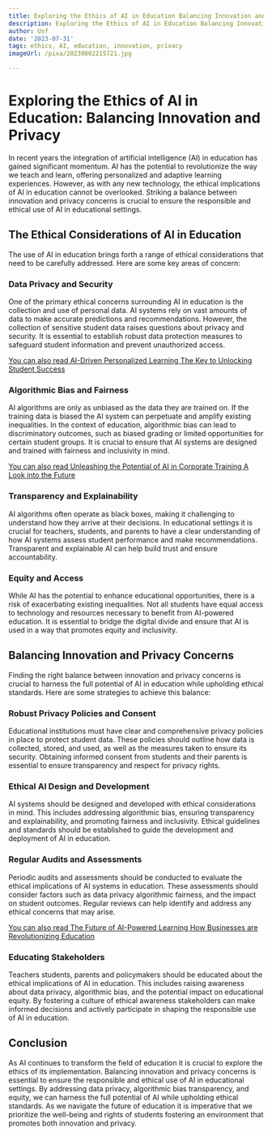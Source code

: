 ```yaml
---
title: Exploring the Ethics of AI in Education Balancing Innovation and Privacy
description: Exploring the Ethics of AI in Education Balancing Innovation and Privacy
author: Usf
date: '2023-07-31'
tags: ethics, AI, education, innovation, privacy
imageUrl: /pixa/20230802215721.jpg

---
```

# Exploring  the  Ethics of AI  in Education: Balancing Innovation and Privacy

In recent years the integration of  artificial intelligence (AI) in  education has gained significant momentum. AI has the potential to  revolutionize the  way we teach and  learn, offering personalized and adaptive learning experiences. However, as with any new technology, the ethical implications of AI  in education cannot be overlooked. Striking a balance between innovation and  privacy  concerns is crucial to ensure the responsible and ethical  use  of AI in educational settings.

## The  Ethical Considerations of AI in Education

The use of AI in education brings forth a range of ethical considerations that need to be carefully addressed.  Here are some key areas of concern:

### Data Privacy and Security

One of the primary ethical  concerns surrounding AI in education is the collection and use of personal data. AI systems rely on vast amounts of data to make accurate  predictions and recommendations. However, the collection of  sensitive student data raises questions about privacy and security. It is essential to establish robust data  protection measures to safeguard student  information and prevent unauthorized access.

[You can also read AI-Driven Personalized Learning The Key to Unlocking Student Success](AI-Driven%20Personalized%20Learning%20The%20Key%20to%20Unlocking%20Student%20Success)


### Algorithmic Bias and Fairness

AI algorithms are only as unbiased as the data they  are trained on. If the  training  data is biased the AI system can perpetuate and amplify existing inequalities. In the context of education,  algorithmic bias can lead to discriminatory outcomes, such as biased grading or limited opportunities for certain student groups. It is crucial  to ensure  that AI systems are designed and trained with fairness and inclusivity in mind.

[You can also read Unleashing the Potential of AI in Corporate Training A Look into the Future](Unleashing%20the%20Potential%20of%20AI%20in%20Corporate%20Training%20A%20Look%20into%20the%20Future)


### Transparency and Explainability

AI algorithms  often operate as black boxes, making  it challenging to understand how they arrive at their decisions. In educational settings it is crucial for teachers, students, and parents  to have  a clear understanding of how AI systems assess student performance and make recommendations. Transparent and explainable AI can help build trust and ensure accountability.

###  Equity and Access

While AI has the potential  to  enhance educational opportunities, there is  a risk of exacerbating existing inequalities. Not all students have equal access to technology and resources  necessary  to benefit from AI-powered education. It is essential to bridge the digital divide and ensure that AI is used in a way that promotes  equity and inclusivity.

## Balancing Innovation and Privacy Concerns

Finding the  right  balance between innovation and privacy concerns is crucial to harness the full potential of AI in education while upholding ethical standards. Here  are some strategies to achieve this balance:

### Robust Privacy Policies and  Consent

Educational institutions must have clear and comprehensive privacy policies  in place to protect student  data. These policies should outline how data is collected, stored, and used, as well as the measures taken  to ensure its security. Obtaining informed consent from  students and their parents is essential to ensure transparency and respect for  privacy rights.

### Ethical AI Design and Development

AI systems should be  designed and developed with ethical considerations in mind. This includes addressing algorithmic bias, ensuring transparency and explainability,  and promoting fairness and inclusivity. Ethical guidelines and standards  should be established to guide the development and deployment of AI in education.

### Regular Audits and Assessments

Periodic audits and assessments should be conducted to evaluate the ethical implications of AI  systems in education. These assessments should consider factors such as  data privacy algorithmic fairness,  and  the impact on student outcomes. Regular reviews can help  identify and  address any  ethical concerns that may arise.

[You can also read The  Future of AI-Powered  Learning How Businesses are Revolutionizing Education](The%20Future%20of%20AI-Powered%20Learning%20How%20Businesses%20are%20Revolutionizing%20Education)


### Educating Stakeholders

Teachers students, parents and policymakers should be educated about the ethical implications of AI in education. This includes raising awareness about data privacy,  algorithmic bias, and  the potential impact on educational equity. By fostering a culture  of ethical awareness stakeholders can make  informed decisions and actively participate in shaping the responsible use of AI  in education.

## Conclusion

As AI continues to transform the field  of education  it is  crucial to explore the ethics of its implementation. Balancing innovation and privacy concerns is essential to ensure  the responsible  and ethical use of AI in educational settings. By addressing data privacy, algorithmic bias transparency, and equity, we can harness the  full potential of  AI  while upholding ethical standards. As we navigate the future of education it is imperative that we prioritize the well-being and rights  of students fostering an  environment that promotes both  innovation and privacy.
